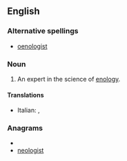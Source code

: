 ==English==

===Alternative spellings===
* [[oenologist]]

===Noun===
{{en-noun}}

# An expert in the science of [[enology]].

====Translations====
{{trans-top}}
{{trans-mid}}
* Italian: {{t+|it|enologo|m}}, {{t|it|enologa|f}}
{{trans-bottom}}

===Anagrams===
* {{alphagram|egilnoost}}
* [[neologist#English|neologist]]